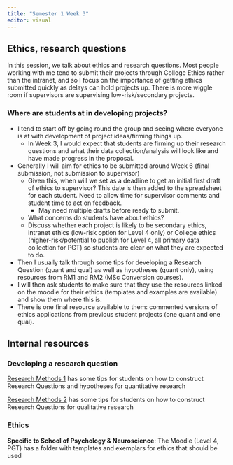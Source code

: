 ```yaml
---
title: "Semester 1 Week 3"
editor: visual
---
```


## Ethics, research questions

In this session, we talk about ethics and research questions. Most people working with me tend to submit their projects through College Ethics rather than the intranet, and so I focus on the importance of getting ethics submitted quickly as delays can hold projects up. There is more wiggle room if supervisors are supervising low-risk/secondary projects.  

### Where are students at in developing projects?

- I tend to start off by going round the group and seeing where everyone is at with development of project ideas/firming things up.  
  - In Week 3, I would expect that students are firming up their research questions and what their data collection/analysis will look like and have made progress in the proposal.  
- Generally I will aim for ethics to be submitted around Week 6 (final submission, not submission to supervisor) 
  - Given this, when will we set as a deadline to get an initial first draft of ethics to supervisor? This date is then added to the spreadsheet for each student. Need to allow time for supervisor comments and student time to act on feedback. 
    - May need multiple drafts before ready to submit. 
  - What concerns do students have about ethics?  
  - Discuss whether each project is likely to be secondary ethics, intranet ethics (low-risk option for Level 4 only) or College ethics (higher-risk/potential to publish for Level 4, all primary data collection for PGT) so students are clear on what they are expected to do. 
- Then I usually talk through some tips for developing a Research Question (quant and qual) as well as hypotheses (quant only), using resources from RM1 and RM2 (MSc Conversion courses).  
- I will then ask students to make sure that they use the resources linked on the moodle for their ethics (templates and examples are available) and show them where this is.  
- There is one final resource available to them: commented versions of ethics applications from previous student projects (one quant and one qual). 

## Internal resources 

### Developing a research question
[Research Methods 1](https://bartlettje.github.io/RM1_Resources/intro-rationale.html#present-the-research-question-and-hypothesis) has some tips for students on how to construct Research Questions and hypotheses for quantitative research 

[Research Methods 2](https://wtoivo.github.io/RM2-ODL-quali-book/qualitative-report.html?q=research%20ques#developing-a-research-question) has some tips for students on how to construct Research Questions for qualitative research 

### Ethics
**Specific to School of Psychology & Neuroscience**: The Moodle (Level 4, PGT) has a folder with templates and exemplars for ethics that should be used
